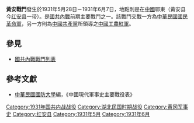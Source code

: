 {{Infobox Military Conflict|
campaign=|
image=|
caption=|
conflict=黃安戰鬥|
partof=[[國共內戰|國共內戰]]|
date=1931年5月28日－6月7日|
place=[[中國|中國]]鄂東|
result=中國工農紅軍攻擊中華民國國民革命軍，兩方互有傷亡，傷亡數百人，惟紅軍仍未能攻下該據點|
combatant1=中華民國國民革命軍44師|
combatant2=中國工農紅軍4軍| 
commander1=蕭之楚|
commander2=鄺繼勛|
strength1=|
strength2=|
casualties1=|
casualties2=|
}}
'''黃安戰鬥'''發生於1931年5月28日－1931年6月7日，地點則是在[[中國|中國]]鄂東（黃安县今[[红安县|红安县]]一带）。是[[國共內戰|國共內戰]]前期主要戰鬥之一。該戰鬥交戰一方為[[中華民國國民革命軍|中華民國國民革命軍]]，另一方則為[[中國共產黨|中國共產黨]]所領導之[[中國工農紅軍|中國工農紅軍]]。
==參見==
*[[國共內戰戰鬥列表|國共內戰戰鬥列表]]
==參考文獻==
*[[中華民國|中華民國]][[國防大學_(臺灣)|國防大學]]編，《中國現代軍事史主要戰役表》

{{War-stub}}
[[Category:1931年国共内战战役|Category:1931年国共内战战役]]
[[Category:湖北民国时期战役|Category:湖北民国时期战役]]
[[Category:黄冈军事史|Category:黄冈军事史]]
[[Category:红安县|Category:红安县]]
[[Category:1931年5月|Category:1931年5月]]
[[Category:1931年6月|Category:1931年6月]]